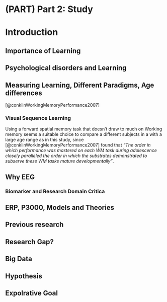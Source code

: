 # (PART) Part 2: Study {-}
# Introduction {#Intro}



## Importance of Learning



## Psychological disorders and Learning

## Measuring Learning, Different Paradigms, Age differences

[@conklinWorkingMemoryPerformance2007]

### Visual Sequence Learning 

Using a forward spatial memory task that doesn't draw to much on Working memory seems a suitable choice to compare a different subjects in a with a large age range as in this study, since [@conklinWorkingMemoryPerformance2007] found that *"The order in which performance was mastered on each WM task during adolescence closely paralleled the order in which the substrates demonstrated to subserve these WM tasks mature developmentally"*. 


## Why EEG 

### Biomarker and Research Domain Critica 

## ERP, P3000, Models and Theories

## Previous research
## Research Gap? 
## Big Data 
## Hypothesis 
## Expolrative Goal 

